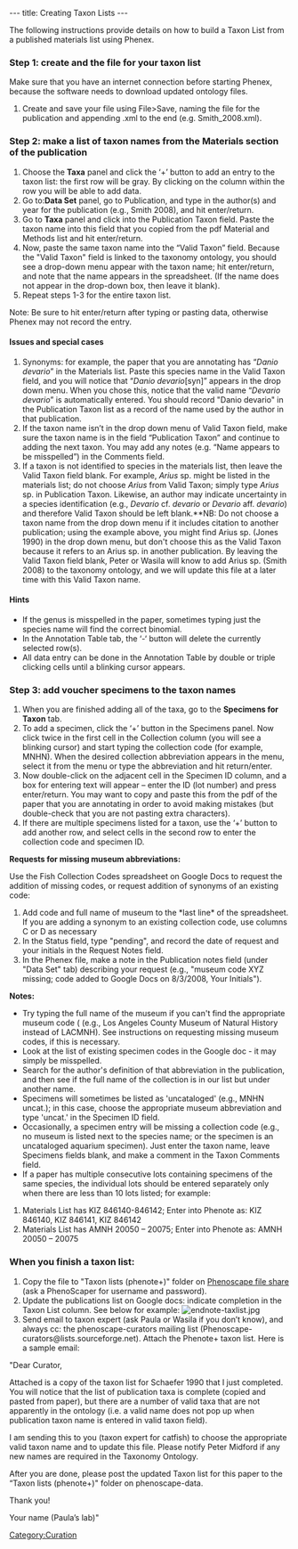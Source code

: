 ---
title: Creating Taxon Lists
---

The following instructions provide details on how to build a Taxon List from a published materials list using Phenex.

===Step 1: create and the file for your taxon list===


Make sure that you have an internet connection before starting Phenex, because the software needs to download updated ontology files.

#Create and save your file using File>Save, naming the file for the publication and appending .xml to the end (e.g. Smith_2008.xml).

===Step 2: make a list of taxon names from the Materials section of the publication===

#Choose the '''Taxa''' panel and click the ‘+’ button to add an entry to the taxon list: the first row will be gray.  By clicking on the column within the row you will be able to add data.
#Go to:''' Data Set''' panel, go to Publication, and type in the author(s) and year for the publication (e.g., Smith 2008), and hit enter/return.
#Go to '''Taxa''' panel and click into the Publication Taxon field. Paste the taxon name into this field that you copied from the pdf Material and Methods list and hit enter/return.
#Now, paste the same taxon name into the “Valid Taxon” field.  Because the "Valid Taxon" field is linked to the taxonomy ontology, you should see a drop-down menu appear with the taxon name; hit enter/return, and note that the name appears in the spreadsheet. (If the name does not appear in the drop-down box, then leave it blank).
#Repeat steps 1-3 for the entire taxon list.

Note: Be sure to hit enter/return after typing or pasting data, otherwise Phenex may not record the entry.

====Issues and special cases====
#Synonyms: for example, the paper that you are annotating has “''Danio devario''” in the Materials list.  Paste this species name in the Valid Taxon field, and you will notice that “''Danio devario''[syn]” appears in the drop down menu.  When you chose this,  notice that the valid name “''Devario devario''” is automatically entered.  You should record "Danio devario" in the Publication Taxon list as a record of the name used by the author in that publication.
#If the taxon name isn’t in the drop down menu of Valid Taxon field, make sure the taxon name is in the field “Publication Taxon” and continue to adding the next taxon.  You may add any notes (e.g. “Name appears to be misspelled”) in the Comments field.
#If a taxon is not identified to species in the materials list, then leave the Valid Taxon field blank.  For example, ''Arius'' sp. might be listed in the materials list; do not choose ''Arius'' from Valid Taxon; simply type ''Arius'' sp. in Publication Taxon.  Likewise, an author may indicate uncertainty in a species identification (e.g., ''Devario'' cf. ''devario'' or ''Devario'' aff. ''devario'') and therefore Valid Taxon should be left blank.**NB: Do not choose a taxon name from the drop down menu if it includes citation to another publication; using the example above, you might find Arius sp. (Jones 1990) in the drop down menu, but don't choose this as the Valid Taxon because it refers to an Arius sp. in another publication. By leaving the Valid Taxon field blank, Peter or Wasila will know to add Arius sp. (Smith 2008) to the taxonomy ontology, and we will update this file at a later time with this Valid Taxon name.

====Hints====
*If the genus is misspelled in the paper, sometimes typing just the species name will find the correct binomial.
*In the Annotation Table tab, the ‘-‘ button will delete the currently selected row(s).
*All data entry can be done in the Annotation Table by double or triple clicking cells until a blinking cursor appears.

===Step 3: add voucher specimens to the taxon names===

#When you are finished adding all of the taxa, go to the '''Specimens for Taxon''' tab.
#To add a specimen, click the ‘+’ button in the Specimens panel.  Now click twice in the first cell in the Collection column (you will see a blinking cursor) and start typing the collection code (for example, MNHN).  When the desired collection abbreviation appears in the menu, select it from the menu or type the abbreviation and hit return/enter.
#Now double-click on the adjacent cell in the Specimen ID column, and a box for entering text will appear – enter the ID (lot number) and press enter/return.  You may want to copy and paste this from the pdf of the paper that you are annotating in order to avoid making mistakes (but double-check that you are not pasting extra characters).
#If there are multiple specimens listed for a taxon, use the ‘+’ button to add another row, and select cells in the second row to enter the collection code and specimen ID.

'''Requests for missing museum abbreviations:'''

Use the Fish Collection Codes spreadsheet on Google Docs to request the addition of missing codes, or request addition of synonyms of an existing code:

#Add code and full name of museum to the *last line* of the spreadsheet. If you are adding a synonym to an existing collection code, use columns C or D as necessary
#In the Status field, type "pending", and record the date of request and your initials in the Request Notes field.
#In the Phenex file, make a note in the Publication notes field (under "Data Set" tab) describing your request (e.g., "museum code XYZ missing; code added to Google Docs on 8/3/2008, Your Initials").


'''Notes:'''
*Try typing the full name of the museum if you can't find the appropriate museum code ( (e.g., Los Angeles County Museum of Natural History instead of LACMNH). See instructions on requesting missing museum codes, if this is necessary.
*Look at the list of existing specimen codes in the Google doc - it may simply be misspelled.
*Search for the author's definition of that abbreviation in the publication, and then see if the full name of the collection is in our list but under another name.  
*Specimens will sometimes be listed as 'uncataloged' (e.g., MNHN uncat.); in this case, choose the appropriate museum abbreviation and type 'uncat.' in the Specimen ID field.
*Occasionally, a specimen entry will be missing a collection code (e.g., no museum is listed next to the species name; or the specimen is an uncataloged aquarium specimen).  Just enter the taxon name, leave Specimens fields blank, and make a comment in the Taxon Comments field.
*If a paper has multiple consecutive lots containing specimens of the same species, the individual lots should be entered separately only when there are less than 10 lots listed; for example:
#Materials List has KIZ 846140-846142;  Enter into Phenote as: KIZ 846140, KIZ 846141, KIZ 846142
#Materials List has AMNH 20050 – 20075;  Enter into Phenote as: AMNH 20050 – 20075

===When you finish a taxon list:===
#Copy the file to "Taxon lists (phenote+)" folder on [https://phenoscape.org/wiki/Help:Contents#File_Shares Phenoscape file share] (ask a PhenoScaper for username and password).
# Update the publications list on Google docs: indicate completion in the Taxon List column.  See below for example: [[Image:endnote-taxlist.jpg]]
#Send email to taxon expert (ask Paula or Wasila if you don’t know), and always cc: the phenoscape-curators mailing list (Phenoscape-curators@lists.sourceforge.net). Attach the Phenote+ taxon list.  Here is a sample email:

"Dear Curator,

Attached is a copy of the taxon list for Schaefer 1990 that I just completed.  You will notice that the list of publication taxa is complete (copied and pasted from paper), but there are a number of valid taxa that are not apparently in the ontology (i.e. a valid name does not pop up when publication taxon name is entered in valid taxon field).

I am sending this to you (taxon expert for catfish) to choose the appropriate valid taxon name and to update this file. Please notify Peter Midford if any new names are required in the Taxonomy Ontology.

After you are done, please post the updated Taxon list for this paper to the “Taxon lists (phenote+)" folder on phenoscape-data.

Thank you!

Your name (Paula’s lab)"

[[Category:Curation]]